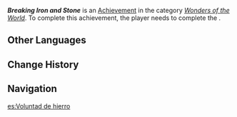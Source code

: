 {{Achievement Infobox
|id           = 81457
|order id     = 1441
|category     = Wonders of the World
|description  = Help the Millelith investigate the Iron and Salt Gang's illegal trade activities.
|requirements = Complete ''[[The Dealing Sands]]''
|primogems    = 5
|tracking     = 
|topic        = 
|type         = Quest
|quest        = 
|hidden       = 1
}}
'''''Breaking Iron and Stone''''' is an [[Achievement]] in the category ''[[Wonders of the World]]''. To complete this achievement, the player needs to complete the {{Quest|The Dealing Sands}}.

==Other Languages==
{{Other Languages
|en      = Breaking Iron and Stone
|zhs     = 铁石为开
|zhs_rm  = 
|zht     = 鐵石為開
|zht_rm  = 
|zh_tl   = 
|ja      = 鉄をも破る
|ja_rm   = Tetsu wo mo Yaburu
|ja_tl   = Even Breaking Steel
|ko      = 철도 두드리면 열린다
|ko_rm   = 
|ko_tl   = 
|es      = Voluntad de hierro
|es_tl   = Will of Iron
|fr      = Briser le fer et la pierre
|fr_tl   = Break Iron and Stone
|ru      = Разбивая железо и камень
|ru_tl   = Breaking Iron and Stone
|th      = เปิดผ่าหินเหล็ก
|th_rm   = 
|th_tl   = 
|vi      = Kiên Định Đến Cùng
|vi_tl   = 
|de      = Felsenfeste Unnachgiebigkeit
|de_tl   = Rock-Solid Intransigence
|id      = Tak Ada Batu dan Baja yang Tak Retak
|id_tl   = There is no Stone and Steel That Doesn't Crack
|pt      = Quebrando Ferro e Pedra
|pt_tl   = 
|tr      = Demir ve Taşı Parçala
|tr_tl   = 
|it      = Frantumare roccia e acciaio
|it_tl   = 
}}

==Change History==
{{Change History|4.4}}

==Navigation==
{{Achievement Navbox}}

[[es:Voluntad de hierro]]